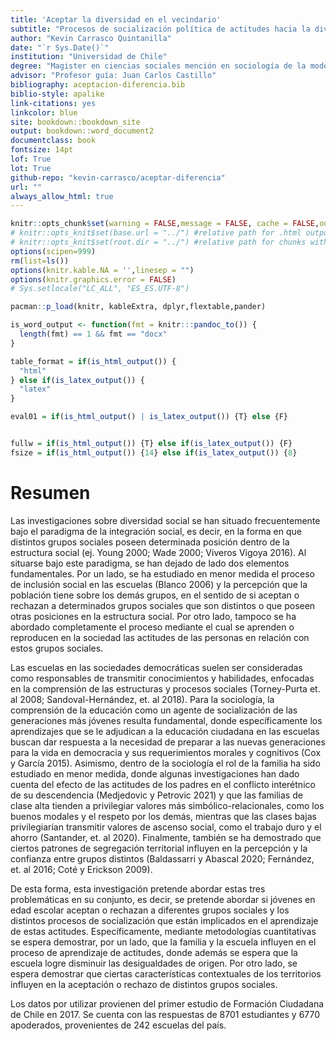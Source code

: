 ```yaml
---
title: 'Aceptar la diversidad en el vecindario'
subtitle: "Procesos de socialización política de actitudes hacia la diversidad social en jóvenes estudiantes chilenos"
author: "Kevin Carrasco Quintanilla"
date: "`r Sys.Date()`"
institution: "Universidad de Chile"
degree: "Magister en ciencias sociales mención en sociología de la modernización"
advisor: "Profesor guía: Juan Carlos Castillo"
bibliography: aceptacion-diferencia.bib
biblio-style: apalike
link-citations: yes
linkcolor: blue
site: bookdown::bookdown_site
output: bookdown::word_document2
documentclass: book
fontsize: 14pt
lof: True
lot: True
github-repo: "kevin-carrasco/aceptar-diferencia"
url: ""
always_allow_html: true
---
```


```r
knitr::opts_chunk$set(warning = FALSE,message = FALSE, cache = FALSE,out.width = '75%',fig.pos= "H",fig.align = 'center')
# knitr::opts_knit$set(base.url = "../") #relative path for .html output file
# knitr::opts_knit$set(root.dir = "../") #relative path for chunks within .rmd files
options(scipen=999)
rm(list=ls())
options(knitr.kable.NA = '',linesep = "")
options(knitr.graphics.error = FALSE)
# Sys.setlocale("LC_ALL", "ES_ES.UTF-8")
```

```r
pacman::p_load(knitr, kableExtra, dplyr,flextable,pander)
```

```r
is_word_output <- function(fmt = knitr:::pandoc_to()) {
  length(fmt) == 1 && fmt == "docx"
}

table_format = if(is_html_output()) {
  "html"
} else if(is_latex_output()) {
  "latex"
}

eval01 = if(is_html_output() | is_latex_output()) {T} else {F}


fullw = if(is_html_output()) {T} else if(is_latex_output()) {F}
fsize = if(is_html_output()) {14} else if(is_latex_output()) {8}
```

# Resumen

Las investigaciones sobre diversidad social se han situado frecuentemente bajo el paradigma de la integración social, es decir, en la forma en que distintos grupos sociales poseen determinada posición dentro de la estructura social (ej. Young 2000; Wade 2000; Viveros Vigoya 2016). Al situarse bajo este paradigma, se han dejado de lado dos elementos fundamentales. Por un lado, se ha estudiado en menor medida el proceso de inclusión social en las escuelas (Blanco 2006) y la percepción que la población tiene sobre los demás grupos, en el sentido de si aceptan o rechazan a determinados grupos sociales que son distintos o que poseen otras posiciones en la estructura social. Por otro lado, tampoco se ha abordado completamente el proceso mediante el cual se aprenden o reproducen en la sociedad las actitudes de las personas en relación con estos grupos sociales.

Las escuelas en las sociedades democráticas suelen ser consideradas como responsables de transmitir conocimientos y habilidades, enfocadas en la comprensión de las estructuras y procesos sociales (Torney-Purta et. al 2008; Sandoval-Hernández, et. al 2018). Para la sociología, la comprensión de la educación como un agente de socialización de las generaciones más jóvenes resulta fundamental, donde específicamente los aprendizajes que se le adjudican a la educación ciudadana en las escuelas buscan dar respuesta a la necesidad de preparar a las nuevas generaciones para la vida en democracia y sus requerimientos morales y cognitivos (Cox y García 2015). Asimismo, dentro de la sociología el rol de la familia ha sido estudiado en menor medida, donde algunas investigaciones han dado cuenta del efecto de las actitudes de los padres en el conflicto interétnico de su descendencia (Medjedovic y Petrovic 2021) y que las familias de clase alta tienden a privilegiar valores más simbólico-relacionales, como los buenos modales y el respeto por los demás, mientras que las clases bajas privilegiarían transmitir valores de ascenso social, como el trabajo duro y el ahorro (Santander, et. al 2020). Finalmente, también se ha demostrado que ciertos patrones de segregación territorial influyen en la percepción y la confianza entre grupos distintos (Baldassarri y Abascal 2020; Fernández, et. al 2016; Coté y Erickson 2009).

De esta forma, esta investigación pretende abordar estas tres problemáticas en su conjunto, es decir, se pretende abordar si jóvenes en edad escolar aceptan o rechazan a diferentes grupos sociales y los distintos procesos de socialización que están implicados en el aprendizaje de estas actitudes. Específicamente, mediante metodologías cuantitativas se espera demostrar, por un lado, que la familia y la escuela influyen en el proceso de aprendizaje de actitudes, donde además se espera que la escuela logre disminuir las desigualdades de origen. Por otro lado, se espera demostrar que ciertas características contextuales de los territorios influyen en la aceptación o rechazo de distintos grupos sociales.

Los datos por utilizar provienen del primer estudio de Formación Ciudadana de Chile en 2017. Se cuenta con las respuestas de 8701 estudiantes y 6770 apoderados, provenientes de 242 escuelas del país.
